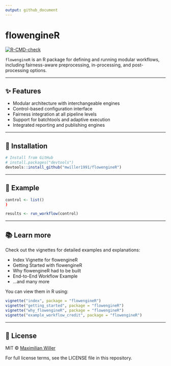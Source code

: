 ```yaml
---
output: github_document
---
```


# flowengineR

[![R-CMD-check](https://github.com/mwiller1991/flowengineR/actions/workflows/R-CMD-check.yaml/badge.svg)](https://github.com/mwiller1991/flowengineR/actions/workflows/R-CMD-check.yaml)

`flowengineR` is an R package for defining and running modular workflows, including fairness-aware preprocessing, in-processing, and post-processing options.

---

## ✨ Features

- Modular architecture with interchangeable engines
- Control-based configuration interface
- Fairness integration at all pipeline levels
- Support for batchtools and adaptive execution
- Integrated reporting and publishing engines

---

## 🚀 Installation

```r
# Install from GitHub
# install.packages("devtools")
devtools::install_github("mwiller1991/flowengineR")
```

---

## 🧪 Example

```r
control <- list()
)

results <- run_workflow(control)
```

---

## 📚 Learn more

Check out the vignettes for detailed examples and explanations:

- Index Vignette for flowengineR
- Getting Started with flowengineR
- Why flowengineR had to be built
- End-to-End Workflow Example
- ...and many more

You can view them in R using:

```r
vignette("index", package = "flowengineR")
vignette("getting_started", package = "flowengineR")
vignette("why_flowengineR", package = "flowengineR")
vignette("example_workflow_credit", package = "flowengineR")
```

---

## 📄 License

MIT © [Maximilian Willer](mailto:willer.maximilian@googlemail.com)

For full license terms, see the LICENSE file in this repository.
